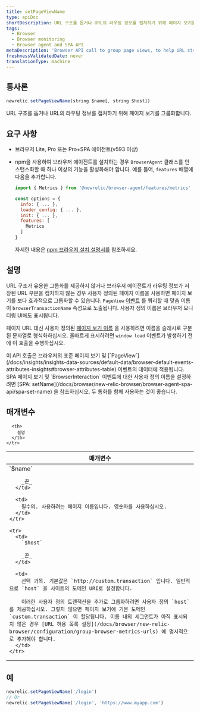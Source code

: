 ```yaml
---
title: setPageViewName
type: apiDoc
shortDescription: URL 구조를 돕거나 URL의 라우팅 정보를 캡처하기 위해 페이지 보기를 그룹화합니다.
tags:
  - Browser
  - Browser monitoring
  - Browser agent and SPA API
metaDescription: 'Browser API call to group page views, to help URL structure or help capture the URL''s routing information.'
freshnessValidatedDate: never
translationType: machine
---
```


## 통사론

```js
newrelic.setPageViewName(string $name[, string $host])
```

URL 구조를 돕거나 URL의 라우팅 정보를 캡처하기 위해 페이지 보기를 그룹화합니다.

## 요구 사항

* 브라우저 Lite, Pro 또는 Pro+SPA 에이전트(v593 이상)

* npm을 사용하여 브라우저 에이전트를 설치하는 경우 `BrowserAgent` 클래스를 인스턴스화할 때 하나 이상의 기능을 활성화해야 합니다. 예를 들어, `features` 배열에 다음을 추가합니다.

  ```js
  import { Metrics } from '@newrelic/browser-agent/features/metrics'

  const options = {
    info: { ... },
    loader_config: { ... },
    init: { ... },
    features: [
      Metrics
    ]
  }
  ```

  자세한 내용은 [npm 브라우저 설치 설명서를](https://www.npmjs.com/package/@newrelic/browser-agent#new-relic-browser-agent) 참조하세요.

## 설명

URL 구조가 유용한 그룹화를 제공하지 않거나 브라우저 에이전트가 라우팅 정보가 저장된 URL 부분을 캡처하지 않는 경우 사용자 정의된 페이지 이름을 사용하면 페이지 보기를 보다 효과적으로 그룹화할 수 있습니다. `PageView` [이벤트](/docs/using-new-relic/data/understand-data/new-relic-data-types#event-data) 를 쿼리할 때 맞춤 이름이 `browserTransactionName` 속성으로 노출됩니다. 사용자 정의 이름은 브라우저 모니터링 UI에도 표시됩니다.

페이지 URL 대신 사용자 정의된 [페이지 보기 이름](/docs/browser/new-relic-browser/additional-standard-features/page-views-insights-your-sites-popularity) 을 사용하려면 이름을 슬래시로 구분된 문자열로 형식화하십시오. 올바르게 표시하려면 `window load` 이벤트가 발생하기 전에 이 호출을 수행하십시오.

<Callout variant="tip">
  이 API 호출은 브라우저의 표준 페이지 보기 및 [`PageView`](/docs/insights/insights-data-sources/default-data/browser-default-events-attributes-insights#browser-attributes-table) 이벤트의 데이터에 적용됩니다. SPA 페이지 보기 및 `BrowserInteraction` 이벤트에 대한 사용자 정의 이름을 설정하려면 [SPA: setName](/docs/browser/new-relic-browser/browser-agent-spa-api/spa-set-name) 을 참조하십시오. 두 통화를 함께 사용하는 것이 좋습니다.
</Callout>

## 매개변수

<table>
  <thead>
    <tr>
      <th width="25%">
        매개변수
      </th>

      <th>
        설명
      </th>
    </tr>
  </thead>

  <tbody>
    <tr>
      <td>
        `$name`

        _끈_
      </td>

      <td>
        필수의. 사용하려는 페이지 이름입니다. 영숫자를 사용하십시오.
      </td>
    </tr>

    <tr>
      <td>
        `$host`

        _끈_
      </td>

      <td>
        선택 과목. 기본값은 `http://custom.transaction` 입니다. 일반적으로 `host` 을 사이트의 도메인 URI로 설정합니다.

        이러한 사용자 정의 트랜잭션을 추가로 그룹화하려면 사용자 정의 `host` 를 제공하십시오. 그렇지 않으면 페이지 보기에 기본 도메인 `custom.transaction` 이 할당됩니다. 이름 내의 세그먼트가 아직 표시되지 않은 경우 [URL 허용 목록 설정](/docs/browser/new-relic-browser/configuration/group-browser-metrics-urls) 에 명시적으로 추가해야 합니다.
      </td>
    </tr>
  </tbody>
</table>

## 예

```js
newrelic.setPageViewName('/login')
// Or
newrelic.setPageViewName('/login', 'https://www.myapp.com')
```